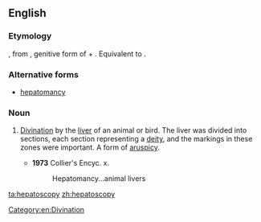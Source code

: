 ==English==

===Etymology===
{{etyl|grc|en}} {{term||tr=hepatoskopia|lang=grc}}, from {{term|ἥπατος||tr=hēpatos|sc=Grek|lang=grc}}, genitive form of {{term|ἧπαρ||liver|tr=hēpar|sc=Grek|lang=grc}} + {{term|σκοπέω||to see|tr=skopeo|lang=grc}}. Equivalent to {{confix|hepato|scopy}}.

===Alternative forms===
* [[hepatomancy]]

===Noun===
{{en-noun|-}}

# {{rare}} [[divination|Divination]] by the [[liver]] of an animal or bird. The liver was divided into sections, each section representing a [[deity]], and the markings in these zones were important. A form of [[aruspicy]].
#* '''1973''' Collier's Encyc. x.
#*: Hepatomancy...animal livers

[[Category:en:Divination]]

[[ta:hepatoscopy]]
[[zh:hepatoscopy]]